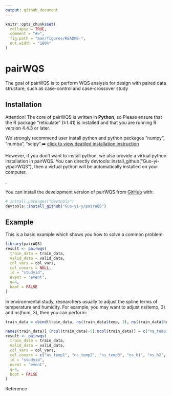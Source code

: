 ```yaml
---
output: github_document
---
```


<!-- README.md is generated from README.Rmd. Please edit that file -->

```r
knitr::opts_chunk$set(
  collapse = TRUE,
  comment = "#>",
  fig.path = "man/figures/README-",
  out.width = "100%"
)
```

# pairWQS

<!-- badges: start -->
<!-- badges: end -->

The goal of pairWQS is to perform WQS analysis for design with paired data structure, such as case-control and case-crossover study

## Installation

Attention!
The core of pairWQS is written in **Python**, so Please ensure that the R package "reticulate" (≥1.41) is installed and that you are running R version 4.4.3 or later.

We strongly recommend user install python and python packages "numpy", "numba", "scipy".➡️ [click to view deatiled installation instruction](docs/python-install.md)

However, if you don't want to install python, we also provide a virtual python installation in pairWQS. You can directly devtools::install_github("Guo-yi-y/pairWQS"), then a virtual python will be automatically installed on your computer.

.

You can install the development version of pairWQS from [GitHub](https://github.com/) with:

``` r
# install.packages("devtools")
devtools::install_github("Guo-yi-y/pairWQS")
```

## Example

This is a basic example which shows you how to solve a common problem:

``` r
library(pairWQS)
result <- pairwqs(
  train_data = train_data,
  valid_data = valid_data,
  col_vars = col_vars,
  col_covars = NULL,
  id = "studyid", 
  event = "event", 
  q=4, 
  boot = FALSE
)
```

In environmental study, researchers usually to adjust the spline terms of temperature and humidity. For example, you may want to adjust ns(temp, 3) and ns(hum, 3), then you can perform:

``` r
train_data = cbind(train_data, ns(train_data$temp, 3), ns(train_data$hum, 3))

names(train_data)[ (ncol(train_data)-5):ncol(train_data)] = c("ns_temp1", "ns_temp2", "ns_temp3", "ns_h1", "ns_h2", "ns_h3")
result <- pairwqs(
  train_data = train_data,
  valid_data = valid_data,
  col_vars = col_vars,
  col_covars = c("ns_temp1", "ns_temp2", "ns_temp3", "ns_h1", "ns_h2", "ns_h3"),
  id = "studyid", 
  event = "event", 
  q=4, 
  boot = FALSE
)
```


Reference
